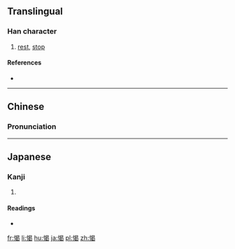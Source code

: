 ==Translingual==

===Han character===
{{Han char|rn=61|rad=心|as=09|sn=12|four=9602<sub>7</sub>|canj=心日心女 (PAPV)|ids=⿰[[忄]][[曷]]}}

# [[rest]], [[stop]]

====References====
* {{Han ref|kx=0394.350|dkj=10933|dj=0731.120|hdz=42328.030|uh=6112|ud=24850|bh=B474|bd=46196}}

----

==Chinese==
{{zh-forms}}

===Pronunciation===
{{zh-pron
|m=kài
|c=kai3,koi3
|mc=y
|oc=y
|ma=
|cat=v
}}

----

==Japanese==

===Kanji===
{{ja-kanji|grade=|rs=心09}}

# {{defn|lang=ja|sort=心09}}

====Readings====
* {{ja-readings|on=[[けい]] (kei), [[けつ]] (ketsu), [[けち]] (kechi), [[かい]] (kai)|kun=[[いこう]] (ikou)}}

[[fr:愒]]
[[li:愒]]
[[hu:愒]]
[[ja:愒]]
[[pl:愒]]
[[zh:愒]]